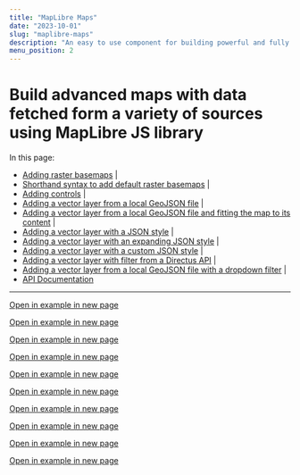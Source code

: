 ```yaml
---
title: "MapLibre Maps"
date: "2023-10-01"
slug: "maplibre-maps"
description: "An easy to use component for building powerful and fully customizable maps"
menu_position: 2
---
```


# Build advanced maps with data fetched form a variety of sources using MapLibre JS library







In this page:

- [Adding raster basemaps](#adding-raster-basemaps) | [<BoxArrowUpRight />](../maplibre-examples/raster-basemaps)
- [Shorthand syntax to add default raster basemaps](#shorthand-syntax-to-add-default-raster-basemaps) | [<BoxArrowUpRight />](../maplibre-examples/raster-basemaps-shorthand)
- [Adding controls](#adding-controls-to-a-map) | [<BoxArrowUpRight />](../maplibre-examples/controls)
- [Adding a vector layer from a local GeoJSON file](#adding-a-vector-layer-from-a-local-geojson-file) | [<BoxArrowUpRight />](../maplibre-examples/local-geojson)
- [Adding a vector layer from a local GeoJSON file and fitting the map to its content](#fitting-map-to-the-contents-of-a-vector-layer-local-geojson) | [<BoxArrowUpRight />](../maplibre-examples/local-geojson-fitToContent)
- [Adding a vector layer with a JSON style](#building-a-map-from-a-json-style) | [<BoxArrowUpRight />](../maplibre-examples/json-style)
- [Adding a vector layer with an expanding JSON style](#building-a-map-from-a-json-style-and-expanding-it) | [<BoxArrowUpRight />](../maplibre-examples/json-style-expanding)
- [Adding a vector layer with a custom JSON style](#building-a-map-from-a-custom-json-style) | [<BoxArrowUpRight />](../maplibre-examples/json-style-custom)
- [Adding a vector layer with filter from a Directus API](#adding-a-vector-layer-from-a-directus-api-with-filter) | [<BoxArrowUpRight />](../maplibre-examples/directus-with-filter)
- [Adding a vector layer from a local GeoJSON file with a dropdown filter](#adding-a-vector-layer-from-a-local-geojson-with-advanced-search-implementing-drop-down-select) | [<BoxArrowUpRight />](../maplibre-examples/local-geojson-dropdown)
- [API Documentation](#api-documentation)

---

[Open in example in new page <BoxArrowUpRight />](../maplibre-examples/raster-basemaps)
<RasterBasemaps />

[Open in example in new page <BoxArrowUpRight />](../maplibre-examples/raster-basemaps-shorthand)
<RasterBasemapsShorthand />

[Open in example in new page <BoxArrowUpRight />](../maplibre-examples/controls)
<AddingControls />

[Open in example in new page <BoxArrowUpRight />](../maplibre-examples/local-geojson)
<LocalGeoJSON />

[Open in example in new page <BoxArrowUpRight />](../maplibre-examples/local-geojson-fitToContent)
<LocalGeoJSONFitToContent />

[Open in example in new page <BoxArrowUpRight />](../maplibre-examples/json-style)
<JsonStyle />

[Open in example in new page <BoxArrowUpRight />](../maplibre-examples/json-style-expanding)
<JsonStyleExpanding />

[Open in example in new page <BoxArrowUpRight />](../maplibre-examples/json-style-custom)
<JsonStyleCustom />

[Open in example in new page <BoxArrowUpRight />](../maplibre-examples/directus-with-filter)
<DirectusWithFilter />

[Open in example in new page <BoxArrowUpRight />](../maplibre-examples/local-geojson-dropdown)
<LocalGeoJSONDropDown />
